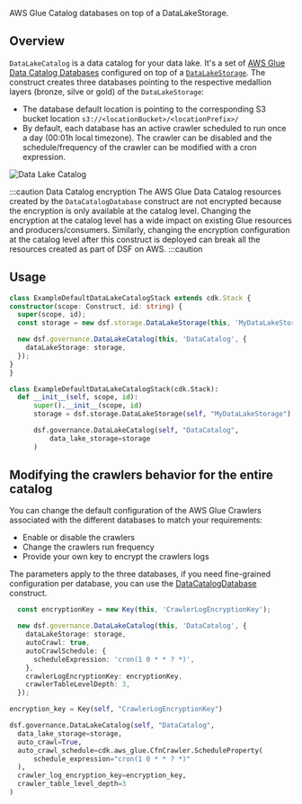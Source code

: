 <!-- This file is generated, do not modify directly, update the README.md in framework/src/governance -->



AWS Glue Catalog databases on top of a DataLakeStorage.

## Overview

`DataLakeCatalog` is a data catalog for your data lake. It's a set of [AWS Glue Data Catalog Databases](https://docs.aws.amazon.com/glue/latest/dg/define-database.html) configured on top of a [`DataLakeStorage`](../02-Storage/03-data-lake-storage.mdx).
The construct creates three databases pointing to the respective medallion layers (bronze, silve or gold) of the `DataLakeStorage`:
- The database default location is pointing to the corresponding S3 bucket location `s3://<locationBucket>/<locationPrefix>/`
- By default, each database has an active crawler scheduled to run once a day (00:01h local timezone). The crawler can be disabled and the schedule/frequency of the crawler can be modified with a cron expression.

![Data Lake Catalog](../../../../static/img/adsf-data-lake-catalog.png)

:::caution Data Catalog encryption
The AWS Glue Data Catalog resources created by the `DataCatalogDatabase` construct are not encrypted because the encryption is only available at the catalog level. Changing the encryption at the catalog level has a wide impact on existing Glue resources and producers/consumers. Similarly, changing the encryption configuration at the catalog level after this construct is deployed can break all the resources created as part of DSF on AWS.
:::caution

## Usage

<Tabs>
  <TabItem value="typescript" label="TypeScript" default>

  ```typescript
class ExampleDefaultDataLakeCatalogStack extends cdk.Stack {
  constructor(scope: Construct, id: string) {
    super(scope, id);
    const storage = new dsf.storage.DataLakeStorage(this, 'MyDataLakeStorage');

    new dsf.governance.DataLakeCatalog(this, 'DataCatalog', {
      dataLakeStorage: storage,
    });
  }
}
  ```
  
  </TabItem>
  <TabItem value="python" label="Python">

  ```python
class ExampleDefaultDataLakeCatalogStack(cdk.Stack):
    def __init__(self, scope, id):
        super().__init__(scope, id)
        storage = dsf.storage.DataLakeStorage(self, "MyDataLakeStorage")

        dsf.governance.DataLakeCatalog(self, "DataCatalog",
            data_lake_storage=storage
        )
  ```

  </TabItem>
</Tabs>

## Modifying the crawlers behavior for the entire catalog

You can change the default configuration of the AWS Glue Crawlers associated with the different databases to match your requirements:
* Enable or disable the crawlers
* Change the crawlers run frequency
* Provide your own key to encrypt the crawlers logs

The parameters apply to the three databases, if you need fine-grained configuration per database, you can use the [DataCatalogDatabase](./data-catalog-database) construct.

<Tabs>
  <TabItem value="typescript" label="TypeScript" default>

  ```typescript
    const encryptionKey = new Key(this, 'CrawlerLogEncryptionKey');

    new dsf.governance.DataLakeCatalog(this, 'DataCatalog', {
      dataLakeStorage: storage,
      autoCrawl: true,
      autoCrawlSchedule: {
        scheduleExpression: 'cron(1 0 * * ? *)',
      },
      crawlerLogEncryptionKey: encryptionKey,
      crawlerTableLevelDepth: 3,
    });
  ```
  
  </TabItem>
  <TabItem value="python" label="Python">

  ```python
encryption_key = Key(self, "CrawlerLogEncryptionKey")

dsf.governance.DataLakeCatalog(self, "DataCatalog",
    data_lake_storage=storage,
    auto_crawl=True,
    auto_crawl_schedule=cdk.aws_glue.CfnCrawler.ScheduleProperty(
        schedule_expression="cron(1 0 * * ? *)"
    ),
    crawler_log_encryption_key=encryption_key,
    crawler_table_level_depth=3
)
  ```

  </TabItem>
</Tabs>


